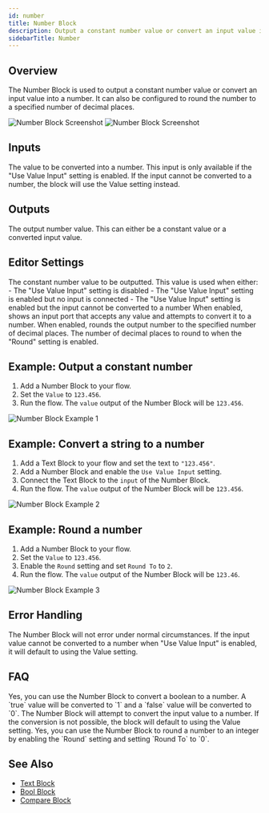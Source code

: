 ```yaml
---
id: number
title: Number Block
description: Output a constant number value or convert an input value into a number
sidebarTitle: Number
---
```


## Overview

The Number Block is used to output a constant number value or convert an input value into a number. It can also be configured to round the number to a specified number of decimal places.

<Frame className="block dark:hidden">
  <img src="/block-reference/assets/number_light.png" alt="Number Block Screenshot" />
</Frame>
<Frame className="hidden dark:block">
  <img src="/block-reference/assets/number_dark.png" alt="Number Block Screenshot" />
</Frame>

## Inputs

<ParamField path="input" type="any">
  The value to be converted into a number. This input is only available if the "Use Value Input" setting is enabled. If the input cannot be converted to a number, the block will use the Value setting instead.
</ParamField>

## Outputs

<ResponseField name="value" type="number">
  The output number value. This can either be a constant value or a converted input value.
</ResponseField>

## Editor Settings

<ParamField path="value" type="number" default={0}>
  The constant number value to be outputted. This value is used when either:
  - The "Use Value Input" setting is disabled
  - The "Use Value Input" setting is enabled but no input is connected
  - The "Use Value Input" setting is enabled but the input cannot be converted to a number
</ParamField>

<ParamField path="useValueInput" type="boolean">
  When enabled, shows an input port that accepts any value and attempts to convert it to a number.
</ParamField>

<ParamField path="round" type="boolean" default={false}>
  When enabled, rounds the output number to the specified number of decimal places.
</ParamField>

<ParamField path="roundTo" type="number" default={0}>
  The number of decimal places to round to when the "Round" setting is enabled.
</ParamField>

## Example: Output a constant number

1. Add a Number Block to your flow.
2. Set the `Value` to `123.456`.
3. Run the flow. The `value` output of the Number Block will be `123.456`.

<Frame>
  <img src="/images/number-block-example-01.png" alt="Number Block Example 1" />
</Frame>

## Example: Convert a string to a number

1. Add a Text Block to your flow and set the text to `"123.456"`.
2. Add a Number Block and enable the `Use Value Input` setting.
3. Connect the Text Block to the `input` of the Number Block.
4. Run the flow. The `value` output of the Number Block will be `123.456`.

<Frame>
  <img src="/images/number-block-example-02.png" alt="Number Block Example 2" />
</Frame>

## Example: Round a number

1. Add a Number Block to your flow.
2. Set the `Value` to `123.456`.
3. Enable the `Round` setting and set `Round To` to `2`.
4. Run the flow. The `value` output of the Number Block will be `123.46`.

<Frame>
  <img src="/images/number-block-example-03.png" alt="Number Block Example 3" />
</Frame>

## Error Handling

The Number Block will not error under normal circumstances. If the input value cannot be converted to a number when "Use Value Input" is enabled, it will default to using the Value setting.

## FAQ

<AccordionGroup>
  <Accordion title="Can I use the Number Block to convert a boolean to a number?">
    Yes, you can use the Number Block to convert a boolean to a number. A `true` value will be converted to `1` and a `false` value will be converted to `0`.
  </Accordion>

  <Accordion title="What happens if I connect a non-numeric value to the Input of the Number Block?">
    The Number Block will attempt to convert the input value to a number. If the conversion is not possible, the block will default to using the Value setting.
  </Accordion>

  <Accordion title="Can I use the Number Block to round a number to an integer?">
    Yes, you can use the Number Block to round a number to an integer by enabling the `Round` setting and setting `Round To` to `0`.
  </Accordion>
</AccordionGroup>

## See Also

- [Text Block](/block-reference/data/text)
- [Bool Block](/block-reference/data/bool)
- [Compare Block](/block-reference/logic/compare)
